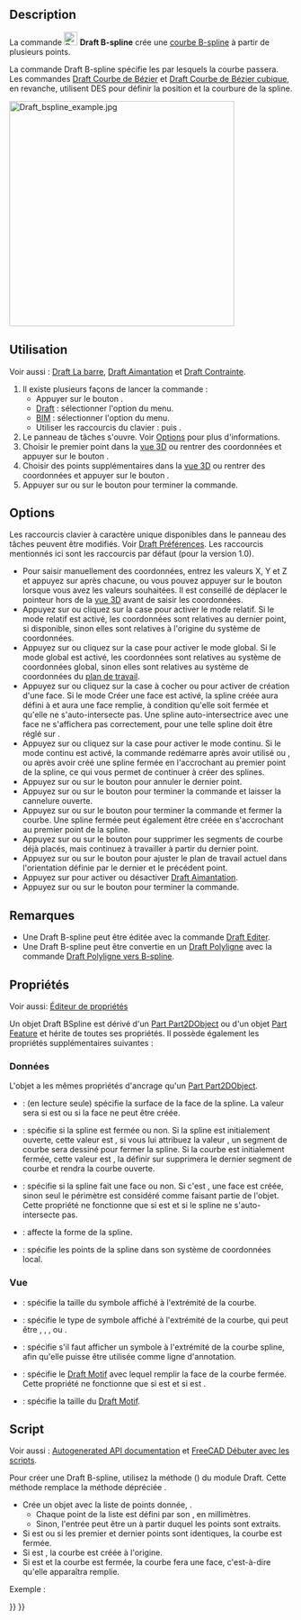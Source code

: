 <languages/>

{{Docnav/fr
|[[Draft_Polygon/fr|Polygone]]
|[[Draft_CubicBezCurve/fr|Courbe de Bézier cubique]]
|[[Draft_Workbench/fr|Atelier Draft]]
|IconL=Draft_Polygon.svg
|IconR=Draft_CubicBezCurve.svg
|IconC=Workbench_Draft.svg
}}

<div class="mw-translate-fuzzy">
{{GuiCommand/fr
|Name=Draft BSpline
|Name/fr=Draft B-spline
|MenuLocation=Draft : Formes → B-spline<br><br>BIM : Formes 2D → B-spline
|Workbenches=[[Draft_Workbench/fr|Draft]], [[BIM_Workbench/fr|atelier BIM]]
|Shortcut={{KEY|B}} {{KEY|S}}
|Version=0.7
|SeeAlso=[[Draft_Wire/fr|Draft Polyligne]], [[Draft_CubicBezCurve/fr|Draft Courbe de Bézier cubique]], [[Draft_BezCurve/fr|Draft Courbe de Bézier]]
}}
</div>

==Description== 

La commande [[Image:Draft_BSpline.svg|24px]] '''Draft B-spline''' crée une [http://fr.wikipedia.org/wiki/B-spline courbe B-spline] à partir de plusieurs points.

La commande Draft B-spline spécifie les {{Emphasis|points exacts}} par lesquels la courbe passera. Les commandes [[Draft_BezCurve|Draft Courbe de Bézier]] et [[Draft_CubicBezCurve|Draft Courbe de Bézier cubique]], en revanche, utilisent DES {{Emphasis|points de contrôle}} pour définir la position et la courbure de la spline. 

[[Image:Draft_bspline_example.jpg|400px]]
{{Caption|Spline definie par plusieurs points}}

<span id="Usage"></span>
==Utilisation==

Voir aussi : [[Draft_Tray/fr|Draft La barre]], [[Draft_Snap/fr|Draft Aimantation]] et [[Draft_Constrain/fr|Draft Contrainte]].

<div class="mw-translate-fuzzy">
# Il existe plusieurs façons de lancer la commande :
#* Appuyer sur le bouton {{Button|[[Image:Draft_BSpline.svg|16px]] [[Draft_BSpline/fr|B-spline]]}}.
#* [[Draft_Workbench/fr|Draft]] : sélectionner l'option {{MenuCommand|Formes → [[Image:Draft_BSpline.svg|16px]] B-spline}} du menu.
#* [[BIM_Workbench/fr|BIM]] : sélectionner l'option {{MenuCommand|Formes 2D → [[Image:Draft_BSpline.svg|16px]] B-spline}} du menu.
#* Utiliser les raccourcis du clavier : {{KEY|B}} puis {{KEY|S}}.
# Le panneau de tâches {{MenuCommand|B-spline}} s'ouvre. Voir [[#Options|Options]] pour plus d'informations.
# Choisir le premier point dans la [[3D_view/fr|vue 3D]] ou rentrer des coordonnées et appuyer sur le bouton {{Button|[[Image:Draft_AddPoint.svg|16px]] Entrer un point}}.
# Choisir des points supplémentaires dans la [[3D_view/fr|vue 3D]] ou rentrer des coordonnées et appuyer sur le bouton {{Button|[[Image:Draft_AddPoint.svg|16px]] Entrer un point}}.
# Appuyer sur {{KEY|Échap}} ou sur le bouton {{Button|Fermer}} pour terminer la commande.
</div>

==Options==

<div class="mw-translate-fuzzy">
Les raccourcis clavier à caractère unique disponibles dans le panneau des tâches peuvent être modifiés. Voir [[Draft_Preferences/fr|Draft Préférences]]. Les raccourcis mentionnés ici sont les raccourcis par défaut (pour la version 1.0).
</div>

<div class="mw-translate-fuzzy">
* Pour saisir manuellement des coordonnées, entrez les valeurs X, Y et Z et appuyez sur {{KEY|Entrée}} après chacune, ou vous pouvez appuyer sur le bouton {{Button|[[Image:Draft_AddPoint.svg|16px]] Entrer un point}} lorsque vous avez les valeurs souhaitées. Il est conseillé de déplacer le pointeur hors de la [[3D_view/fr|vue 3D]] avant de saisir les coordonnées.
* Appuyez sur {{KEY|R}} ou cliquez sur la case {{MenuCommand|Relative}} pour activer le mode relatif. Si le mode relatif est activé, les coordonnées sont relatives au dernier point, si disponible, sinon elles sont relatives à l'origine du système de coordonnées.
* Appuyez sur {{KEY|G}} ou cliquez sur la case {{MenuCommand|Global}} pour activer le mode global. Si le mode global est activé, les coordonnées sont relatives au système de coordonnées global, sinon elles sont relatives au système de coordonnées du [[Draft_SelectPlane/fr|plan de travail]].
* Appuyez sur {{KEY|F}} ou cliquez sur la case à cocher {{MenuCommand|Remplir}} {{VersionNoteMinus/fr|1.0}} ou {{MenuCommand|Créer une face}} {{VersionNote/fr|1.1}} pour activer de création d'une face. Si le mode Créer une face est activé, la spline créée aura {{PropertyData|Make Face}} défini à {{TRUE}} et aura une face remplie, à condition qu'elle soit fermée et qu'elle ne s'auto-intersecte pas. Une spline auto-intersectrice avec une face ne s'affichera pas correctement, pour une telle spline {{PropertyData|Make Face}} doit être réglé sur {{FALSE}}.
* Appuyez sur {{KEY|N}} ou cliquez sur la case {{MenuCommand|Continuer}} pour activer le mode continu. Si le mode continu est activé, la commande redémarre après avoir utilisé {{Button|[[Image:Draft_FinishLine.svg|16px]] Terminer}} ou {{Button|[[Image:Draft_CloseLine.svg|16px]] Fermer}}, ou après avoir créé une spline fermée en l'accrochant au premier point de la spline, ce qui vous permet de continuer à créer des splines.
* Appuyez sur {{KEY|/}} ou sur le bouton {{Button|[[Image:Draft_UndoLine.svg|16px]] Annuler}} pour annuler le dernier point.
* Appuyez sur {{KEY|A}} ou sur le bouton {{Button|[[Image:Draft_FinishLine.svg|16px]] Terminer}} pour terminer la commande et laisser la cannelure ouverte.
* Appuyez sur {{KEY|O}} ou sur le bouton {{Button|[[Image:Draft_CloseLine.svg|16px]] Fermer}} pour terminer la commande et fermer la courbe. Une spline fermée peut également être créée en s'accrochant au premier point de la spline.
* Appuyez sur {{KEY|W}} ou sur le bouton {{Button|[[Image:Draft Wipe.svg|16px]] Effacer}} pour supprimer les segments de courbe déjà placés, mais continuez à travailler à partir du dernier point.
* Appuyez sur {{KEY|U}} ou sur le bouton {{Button|[[Image:Draft SelectPlane.svg|16px]] [[Draft_SelectPlane/fr|Définir le plan de travail]]}} pour ajuster le plan de travail actuel dans l'orientation définie par le dernier et le précédent point.
* Appuyez sur {{KEY|S}} pour activer ou désactiver [[Draft_Snap/fr|Draft Aimantation]].
* Appuyez sur {{KEY|Échap}} ou sur le bouton {{Button|Fermer}} pour terminer la commande.
</div>

<span id="Notes"></span>
==Remarques==

* Une Draft B-spline peut être éditée avec la commande [[Draft_Edit/fr|Draft Editer]].
* Une Draft B-spline peut être convertie en un [[Draft_Wire/fr|Draft Polyligne]] avec la commande [[Draft_WireToBSpline/fr|Draft Polyligne vers B-spline]].

<span id="Properties"></span>
==Propriétés==

<div class="mw-translate-fuzzy">
Voir aussi: [[Property_editor/fr|Éditeur de propriétés]]
</div>

Un objet Draft BSpline est dérivé d'un [[Part_Part2DObject/fr|Part Part2DObject]]{{VersionNoteMinus/fr|1.0}} ou d'un objet [[Part_Feature/fr|Part Feature]]{{VersionNotePlus/fr|1.1}} et hérite de toutes ses propriétés. Il possède également les propriétés supplémentaires suivantes :

<span id="Data"></span>
=== Données ===

{{TitleProperty|Attachment}}

L'objet a les mêmes propriétés d'ancrage qu'un [[Part_Part2DObject/fr#Donn.C3.A9es|Part Part2DObject]].

{{TitleProperty|Draft}}

* {{PropertyData|Area|Area}} : (en lecture seule) spécifie la surface de la face de la spline. La valeur sera {{value|0.0}} si {{PropertyData|Make Face}} est {{FALSE}} ou si la face ne peut être créée.
* {{PropertyData|Closed|Bool}} : spécifie si la spline est fermée ou non. Si la spline est initialement ouverte, cette valeur est {{FALSE}}, si vous lui attribuez la valeur {{TRUE}}, un segment de courbe sera dessiné pour fermer la spline. Si la courbe est initialement fermée, cette valeur est {{TRUE}}, la définir sur {{FALSE}} supprimera le dernier segment de courbe et rendra la courbe ouverte.
* {{PropertyData|Make Face|Bool}} : spécifie si la spline fait une face ou non. Si c'est {{TRUE}}, une face est créée, sinon seul le périmètre est considéré comme faisant partie de l'objet. Cette propriété ne fonctionne que si {{PropertyData|Closed}} est {{TRUE}} et si le spline ne s'auto-intersecte pas.
* {{PropertyData|Parameterization|Float}} : affecte la forme de la spline.
* {{PropertyData|Points|VectorList}} : spécifie les points de la spline dans son système de coordonnées local.

<span id="View"></span>
=== Vue ===

{{TitleProperty|Draft}}

* {{PropertyView|Arrow Size|Length}} : spécifie la taille du symbole affiché à l'extrémité de la courbe.
* {{PropertyView|Arrow Type|Enumeration}} : spécifie le type de symbole affiché à l'extrémité de la courbe, qui peut être {{value|Dot}}, {{value|Circle}}, {{value|Arrow}}, {{value|Tick}} ou {{value|Tick-2}}.
* {{PropertyView|End Arrow|Bool}} : spécifie s'il faut afficher un symbole à l'extrémité de la courbe spline, afin qu'elle puisse être utilisée comme ligne d'annotation.
* {{PropertyView|Pattern|Enumeration}} : spécifie le [[Draft_Pattern/fr|Draft Motif]] avec lequel remplir la face de la courbe fermée. Cette propriété ne fonctionne que si {{PropertyData|Make Face}} est {{TRUE}} et si {{PropertyView|Display Mode}} est {{value|Flat Lines}}.
* {{PropertyView|Pattern Size|Float}} : spécifie la taille du [[Draft_Pattern/fr|Draft Motif]].

<span id="Scripting"></span>
==Script==

Voir aussi : [https://freecad.github.io/SourceDoc/ Autogenerated API documentation] et [[FreeCAD_Scripting_Basics/fr|FreeCAD Débuter avec les scripts]].

Pour créer une Draft B-spline, utilisez la méthode {{incode|make_bspline}} ({{Version/fr|0.19}}) du module Draft. Cette méthode remplace la méthode dépréciée {{incode|makeBSpline}}.

{{Code|code=
bspline = make_bspline(pointslist, closed=False, placement=None, face=None, support=None)
bspline = make_bspline(Part.Wire, closed=False, placement=None, face=None, support=None)
}}

* Crée un objet {{incode|bspline}} avec la liste de points donnée, {{incode|pointslist}}.
** Chaque point de la liste est défini par son {{incode|FreeCAD.Vector}}, en millimètres.
** Sinon, l'entrée peut être un {{incode|Part.Wire}} à partir duquel les points sont extraits.
* Si {{incode|closed}} est {{incode|True}} ou si les premier et dernier points sont identiques, la courbe est fermée.
* Si {{incode|placement}} est {{incode|None}}, la courbe est créée à l'origine.
* Si {{incode|face}} est {{incode|True}} et la courbe est fermée, la courbe fera une face, c'est-à-dire qu'elle apparaîtra remplie.

Exemple :

{{Code|code=
import FreeCAD as App
import Draft

doc = App.newDocument()

p1 = App.Vector(0, 0, 0)
p2 = App.Vector(1000, 1000, 0)
p3 = App.Vector(2000, 0, 0)

spline1 = Draft.make_bspline([p1, p2, p3], closed=False)
spline2 = Draft.make_bspline([p1, 2*p3, 1.3*p2], closed=False)
spline3 = Draft.make_bspline([1.3*p3, p1, -1.7*p2], closed=False)

doc.recompute()
}}


{{Docnav/fr
|[[Draft_Polygon/fr|Polygone]]
|[[Draft_CubicBezCurve/fr|Courbe de Bézier cubique]]
|[[Draft_Workbench/fr|Atelier Draft]]
|IconL=Draft_Polygon.svg
|IconR=Draft_CubicBezCurve.svg
|IconC=Workbench_Draft.svg
}}

{{Draft Tools navi{{#translation:}}}}
{{Userdocnavi{{#translation:}}}}